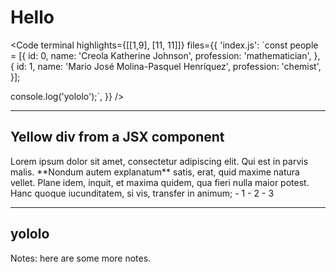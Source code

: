 

# Hello

<Code
  terminal
  highlights={[[1,9], [11, 11]]}
  files={{
  'index.js': `const people = [{
  id: 0,
  name: 'Creola Katherine Johnson',
  profession: 'mathematician',
}, {
  id: 1,
  name: 'Mario José Molina-Pasquel Henríquez',
  profession: 'chemist',
}];

console.log('yololo');`,
}} />

---

## Yellow div from a JSX component

<FlexBox alignItems="flex-start">
  <Box width="50%">
    Lorem ipsum dolor sit amet, consectetur adipiscing elit. Qui est in parvis malis. **Nondum autem explanatum** satis, erat, quid maxime natura vellet. Plane idem, inquit, et maxima quidem, qua fieri nulla maior potest. Hanc quoque iucunditatem, si vis, transfer in animum;
  </Box>
  <Box width="50%">
    - 1
    - 2
    - 3
  </Box>
</FlexBox>

---

## yololo

Notes: here are some more notes.
